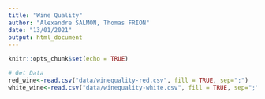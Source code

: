 ```yaml
---
title: "Wine Quality"
author: "Alexandre SALMON, Thomas FRION"
date: "13/01/2021"
output: html_document
---
```


```r
knitr::opts_chunk$set(echo = TRUE)


```

```r
# Get Data
red_wine<-read.csv("data/winequality-red.csv", fill = TRUE, sep=";")
white_wine<-read.csv("data/winequality-white.csv", fill = TRUE, sep=";")
```

